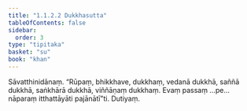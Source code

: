 ```yaml
---
title: "1.1.2.2 Dukkhasutta"
tableOfContents: false
sidebar:
  order: 3
type: "tipitaka"
basket: "su"
book: "khan"
---
```



<DynamicBreadcrumb />

<Division number="13" book="khan" bookNo="13" page="18">

<Paragraph number="100" book="khan">
Sāvatthinidānaṃ. “Rūpaṃ, bhikkhave, dukkhaṃ, vedanā dukkhā, saññā dukkhā, saṅkhārā dukkhā, viññāṇaṃ dukkhaṃ. Evaṃ passaṃ …pe…  nāparaṃ itthattāyāti pajānātī”ti.

</Paragraph>
</Division>

<Paragraph number="101" type="center" book="khan">
Dutiyaṃ.
</Paragraph>
